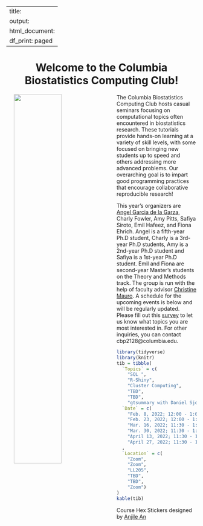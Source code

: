 
---
title:
output:
  html_document:
    df_print: paged
---

<h1 style="text-align:center">Welcome to the Columbia Biostatistics Computing Club!</h1>

<p>

<img src="images/columbia_biostatistics.png" style="width:50%" align="left" hspace="20"> The Columbia Biostatistics Computing Club hosts casual seminars focusing on computational topics often encountered in biostatistics research. These tutorials provide hands-on learning at a variety of skill levels, with some focused on bringing new students up to speed and others addressing more advanced problems. Our overarching goal is to impart good programming practices that encourage collaborative reproducible research!

This year's organizers are [Angel Garcia de la Garza](https://www.angelgarciadelagarza.com), Charly Fowler, Amy Pitts, Safiya Siroto, Emil Hafeez, and Fiona Ehrich. Angel is a fifth-year Ph.D student, Charly is a 3rd-year Ph.D students, Amy is a 2nd-year Ph.D student and Safiya is a 1st-year Ph.D student. Emil and Fiona are second-year Master's students on the  Theory and Methods track. The group is run with the help of faculty advisor [Christine Mauro](http://christinemauro.com/). A schedule for the upcoming  events is below and will be regularly updated. Please fill out this [survey](https://docs.google.com/forms/d/e/1FAIpQLSdw-LEJW3qn_nybZ2AoVvonoSkK_XeqJhnUNSZzK769rkzgGQ/viewform) to let us know what topics you are most interested in. For other inquiries, you can contact cbp2128@columbia.edu.

</p>

```r
library(tidyverse)
library(knitr)
tib = tibble(
  `Topics` = c(
    "SQL ",
    "R-Shiny",
    "Cluster Computing",
    "TBD",
    "TBD",
    "gtsummary with Daniel Sjoberg"),
  `Date` = c(
    "Feb. 8, 2022; 12:00 - 1:00pm", 
    "Feb. 23, 2022; 12:00 - 1:00pm", 
    "Mar. 16, 2022; 11:30 - 1:00pm", 
    "Mar. 30, 2022; 11:30 - 1:00pm",
    "April 13, 2022; 11:30 - 12:30pm",
    "April 27, 2022; 11:30 - 1:00pm")
  ,
  `Location` = c(
    "Zoom",
    "Zoom",
    "LL205",
    "TBD",
    "TBD",
    "Zoom")
)
kable(tib)
```

Course Hex Stickers designed by <a href="https://www.behance.net/anjilean">Anjile An</a>